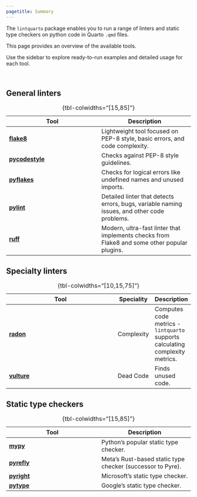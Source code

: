 ```yaml
---
pagetitle: Summary
---
```


The `lintquarto` package enables you to run a range of linters and static type checkers on python code in Quarto `.qmd` files.

This page provides an overview of the available tools.

Use the sidebar to explore ready-to-run examples and detailed usage for each tool.

<br>

## General linters

| Tool | Description |
| - | - |
| [**flake8**](flake8.qmd) | Lightweight tool focused on PEP-8 style, basic errors, and code complexity. |
| [**pycodestyle**](pycodestyle.qmd) | Checks against PEP-8 style guidelines. |
| [**pyflakes**](pyflakes.qmd) | Checks for logical errors like undefined names and unused imports. |
| [**pylint**](pylint.qmd) | Detailed linter that detects errors, bugs, variable naming issues, and other code problems. |
| [**ruff**](ruff.qmd) | Modern, ultra-fast linter that implements checks from Flake8 and some other popular plugins. |
: {tbl-colwidths="[15,85]"}

## Specialty linters

| Tool | Speciality | Description |
| --- | - | - |
| [**radon**](radon.qmd) | Complexity | Computes code metrics - `lintquarto` supports calculating complexity metrics. |
| [**vulture**](vulture.qmd) | Dead Code | Finds unused code. |
: {tbl-colwidths="[10,15,75]"}

## Static type checkers

| Tool | Description |
| - | - |
| [**mypy**](mypy.qmd) | Python's popular static type checker. |
| [**pyrefly**](pyrefly.qmd) | Meta's Rust-based static type checker (successor to Pyre). |
| [**pyright**](pyright.qmd) | Microsoft's static type checker. |
| [**pytype**](pytype.qmd) | Google's static type checker. |
: {tbl-colwidths="[15,85]"}